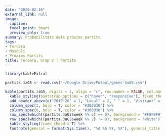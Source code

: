 ```yaml
---
date: "2020-02-16"
external_link: null
image:
  caption: 
  focal_point: Smart
  preview_only: true
summary: Probabilitats dels pròxims partits
tags:
- Tercera
- Masculí
- Pròxims Partits
title: Tercera, Grup V | Partits
---
```


```r
library(kableExtra)

partits.3aG5 <- read.csv("~/Google Drive/Futbol/games-3aG5.csv")

kable(partits.3aG5, digits = 1, align = "c", row.names = FALSE, col.names = c("Jornada", "Equip", "Guanyar", "Empatar", "Guanyar", "Equip"))  %>%
  kable_styling(bootstrap_options = c("hover", "responsive"), fixed_thead = T) %>%
  add_header_above(c("2019-20" = 1, "Local" = 2, " " = 1, "Visitant" = 2), background = "white") %>%
  column_spec(2, bold = T, color = "#303030") %>%
  column_spec(6, bold = T, color = "#303030") %>%
  row_spec(which((partits.3aG5$week %% 2) == 0), background = "#F9F9F9") %>%
  row_spec(which((partits.3aG5$week %% 2) != 0), background = "white") %>%
  kable_styling(fixed_thead = T) %>%
  footnote(general = format(Sys.time(), "%d %b %Y, %X"), general_title = "Actualitzat:", footnote_as_chunk = T)
```
